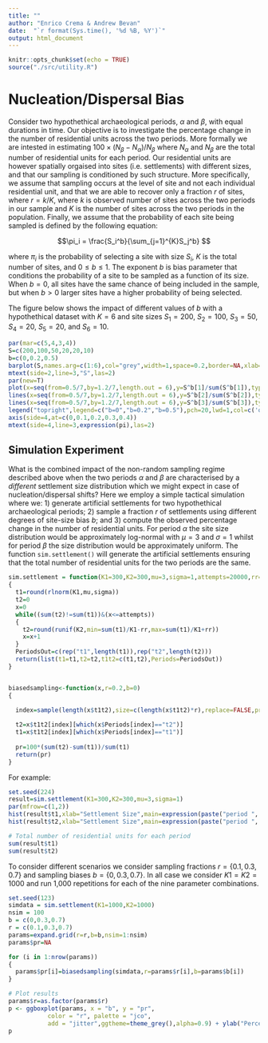 ```yaml
---
title: ""
author: "Enrico Crema & Andrew Bevan"
date:  "`r format(Sys.time(), '%d %B, %Y')`" 
output: html_document
---
```


```r
knitr::opts_chunk$set(echo = TRUE)
source("./src/utility.R")
```

# Nucleation/Dispersal Bias

Consider two hypothethical archaeological periods, $\alpha$ and $\beta$, with equal durations in time. Our objective is to investigate the percentage change in the number of residential units across the two periods. More formally we are intested in estimating $100 \times (N_\beta - N_\alpha)/N_\beta$ where $N_\alpha$ and $N_\beta$ are the total number of residential units for each period. Our residential units are however spatially orgaised into sites (i.e. settlements) with different sizes, and that our sampling is conditioned by such structure. More specifically, we assume that sampling occurs at the level of site and not each individual residential unit, and that we are able to recover only a fraction $r$ of sites, where $r=k/K$, where $k$ is observed number of sites across the two periods in our sample and $K$ is the number of sites across the two periods in the population. Finally, we assume that the probability of each site being sampled is defined by the following equation:

$$\pi_i = \frac{S_i^b}{\sum_{j=1}^{K}S_j^b}  $$

where $\pi_i$ is the probability of selecting a site with size $S_i$, $K$ is the total number of sites, and $0\leq b \leq 1$. The exponent $b$ is bias parameter that conditions the probability of a site to be sampled as a function of its size. When $b=0$, all sites have the same chance of being included in the sample, but when $b>0$ larger sites have a higher probability of being selected. 

The figure below shows the impact of different values of $b$ with a hypothethical dataset with $K=6$ and site sizes $S_1=200$, $S_2=100$, $S_3=50$, $S_4=20$, $S_5=20$, and $S_6=10$.

```r
par(mar=c(5,4,3,4))
S=c(200,100,50,20,20,10)
b=c(0,0.2,0.5)
barplot(S,names.arg=c(1:6),col="grey",width=1,space=0.2,border=NA,xlab="Sites")
mtext(side=2,line=3,"S",las=2)
par(new=T)
plot(x=seq(from=0.5/7,by=1.2/7,length.out = 6),y=S^b[1]/sum(S^b[1]),type='b',pch=20,col='orange',axes=F,xlab="",ylab="",xlim=c(0,1),ylim=c(0,0.4))
lines(x=seq(from=0.5/7,by=1.2/7,length.out = 6),y=S^b[2]/sum(S^b[2]),type='b',pch=20,col='red')
lines(x=seq(from=0.5/7,by=1.2/7,length.out = 6),y=S^b[3]/sum(S^b[3]),type='b',pch=20,col='darkred')
legend("topright",legend=c("b=0","b=0.2","b=0.5"),pch=20,lwd=1,col=c('orange','red','red'),bty='n')
axis(side=4,at=c(0,0.1,0.2,0.3,0.4))
mtext(side=4,line=3,expression(pi),las=2)
```

## Simulation Experiment

What is the combined impact of the non-random sampling regime described above when the two periods $\alpha$ and $\beta$ are characterised by a _different_ settlement size distribution which we might expect in case of nucleation/dispersal shifts? Here we employ a simple tactical simulation where we: 1) generate artificial settlements for two hypothethical archaeological periods; 2) sample a fraction $r$ of settlements using different degrees of site-size bias $b$; and 3) compute the observed percentage change in the number of residential units. For period $\alpha$ the site size distribution would be approximately log-normal with $\mu=3$ and $\sigma=1$ whilst for period $\beta$ the size distribution would be approximately uniform. The function `sim.settlement()` will generate the artificial settlements ensuring that the total number of residential units for the two periods are the same.

```r
sim.settlement = function(K1=300,K2=300,mu=3,sigma=1,attempts=20000,rr=5)
{
  t1=round(rlnorm(K1,mu,sigma))
  t2=0
  x=0
  while((sum(t2)!=sum(t1))&(x<=attempts))
  {
    t2=round(runif(K2,min=sum(t1)/K1-rr,max=sum(t1)/K1+rr))
    x=x+1
  }
  PeriodsOut=c(rep("t1",length(t1)),rep("t2",length(t2)))
  return(list(t1=t1,t2=t2,t1t2=c(t1,t2),Periods=PeriodsOut))
}


biasedsampling<-function(x,r=0.2,b=0)
{

  index=sample(length(x$t1t2),size=c(length(x$t1t2)*r),replace=FALSE,prob=x$t1t2^b)
  
  t2=x$t1t2[index][which(x$Periods[index]=="t2")]
  t1=x$t1t2[index][which(x$Periods[index]=="t1")]
  
  pr=100*(sum(t2)-sum(t1))/sum(t1)
  return(pr)
}

```

For example:

```r
set.seed(224)
result=sim.settlement(K1=300,K2=300,mu=3,sigma=1)
par(mfrow=c(1,2))
hist(result$t1,xlab="Settlement Size",main=expression(paste("period ", alpha)),col='lightblue')
hist(result$t2,xlab="Settlement Size",main=expression(paste("period ", beta)),col='lightblue')

# Total number of residential units for each period
sum(result$t1)
sum(result$t2)
```

To consider different scenarios we consider sampling fractions $r=\{0.1,0.3,0.7\}$ and sampling biases $b=\{0,0.3,0.7\}$. In all case we consider $K1=K2=1000$ and run 1,000 repetitions for each of the nine parameter combinations. 

```r
set.seed(123)
simdata = sim.settlement(K1=1000,K2=1000)
nsim = 100
b = c(0,0.3,0.7)
r = c(0.1,0.3,0.7)
params=expand.grid(r=r,b=b,nsim=1:nsim)
params$pr=NA

for (i in 1:nrow(params))
{
  params$pr[i]=biasedsampling(simdata,r=params$r[i],b=params$b[i])
}

# Plot results
params$r=as.factor(params$r)
p <- ggboxplot(params, x = "b", y = "pr",
           color = "r", palette = "jco",
           add = "jitter",ggtheme=theme_grey(),alpha=0.9) + ylab("Percentage Change") + geom_hline(yintercept = 0, linetype="dashed") +theme(legend.position = 'top')
p
```


